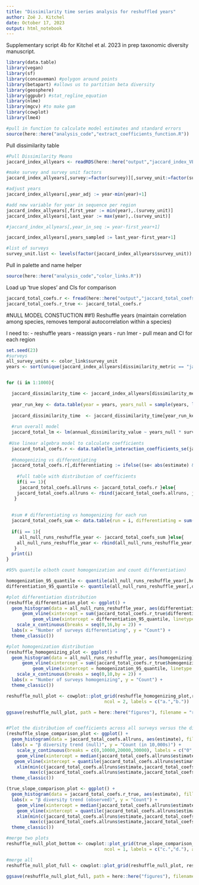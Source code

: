 ```yaml
---
title: "Dissimilarity time series analysis for reshuffled years"
author: Zoë J. Kitchel
date: October 17, 2023
output: html_notebook
---
```


Supplementary script 4b for Kitchel et al. 2023 in prep taxonomic diversity manuscript.

```r
library(data.table)
library(vegan)
library(sf)
library(concaveman) #polygon around points
library(betapart) #allows us to partition beta diversity
library(geosphere)
library(ggpubr) #stat_regline_equation
library(nlme)
library(mgcv) #to make gam
library(cowplot)
library(lme4)

#pull in function to calculate model estimates and standard errors
source(here::here("analysis_code","extract_coefficients_function.R"))

```

Pull dissimilarity table
```r
#Pull Dissimilarity Means
jaccard_index_allyears <- readRDS(here::here("output","jaccard_index_VEGAN", "jaccard_index_allyears.rds"))

#make survey and survey unit factors
jaccard_index_allyears[,survey:=factor(survey)][,survey_unit:=factor(survey_unit)]

#adjust years
jaccard_index_allyears[,year_adj := year-min(year)+1]

#add new variable for year in sequence per region
jaccard_index_allyears[,first_year := min(year),.(survey_unit)]
jaccard_index_allyears[,last_year := max(year),.(survey_unit)]

#jaccard_index_allyears[,year_in_seq := year-first_year+1]

jaccard_index_allyears[,years_sampled := last_year-first_year+1]

#list of surveys
survey_unit.list <- levels(factor(jaccard_index_allyears$survey_unit))


```
 
 Pull in palette and name helper
```r
source(here::here("analysis_code","color_links.R"))
```

Load up 'true slopes' and CIs for comparison
```r

jaccard_total_coefs.r <- fread(here::here("output","jaccard_total_coefs.r.csv"))
jaccard_total_coefs.r_true <- jaccard_total_coefs.r
```


#NULL MODEL CONSTUCTION
##1) Reshuffle years (maintain correlation among species, removes temporal autocorrelation within a species)

I need to:
- reshuffle years
- reassign years
- run lmer
- pull mean and CI for each region
```r
set.seed(23)
#surveys
all_survey_units <- color_link$survey_unit
years <- sort(unique(jaccard_index_allyears[dissimilarity_metric == "jaccard_dissimilarity_index_binary",]$year))


for (i in 1:1000){

  jaccard_dissimilarity_time <- jaccard_index_allyears[dissimilarity_metric == "jaccard_dissimilarity_index_binary",.(survey_unit, year, year_adj, annual_dissimilarity_value)]
  
  year_run_key <- data.table(year = years, years_null = sample(years, length(years), replace = F))
  
  jaccard_dissimilarity_time  <- jaccard_dissimilarity_time[year_run_key, on = "year"]
  
  #run overall model
  jaccard_total_lm <- lm(annual_dissimilarity_value ~ years_null * survey_unit,data = jaccard_dissimilarity_time)
    
 #Use linear algebra model to calculate coefficients
  jaccard_total_coefs.r <- data.table(lm_interaction_coefficients_se(jaccard_total_lm))
    
  #homogenizing vs differentiating
  jaccard_total_coefs.r[,differentiating := ifelse((se< abs(estimate) & estimate > 0),1,0)][,homogenizing := ifelse((se< abs(estimate) & estimate < 0),1,0)]
  
    #full table with distribution of coefficients
    if(i == 1){
     jaccard_total_coefs.allruns <- jaccard_total_coefs.r }else{
    jaccard_total_coefs.allruns <- rbind(jaccard_total_coefs.allruns, jaccard_total_coefs.r)
   }
  
  
  #sum # differentiating vs homogenizing for each run
  jaccard_total_coefs_sum <- data.table(run = i, differentiating = sum(  jaccard_total_coefs.r$differentiating), homogenizing = sum(  jaccard_total_coefs.r$homogenizing))
  
  if(i == 1){
     all_null_runs_reshuffle_year <- jaccard_total_coefs_sum }else{
    all_null_runs_reshuffle_year <- rbind(all_null_runs_reshuffle_year, jaccard_total_coefs_sum)
   }
  print(i)
}

#95% quantile o(both count homogenization and count differentiation)

homogenization_95_quantile <- quantile(all_null_runs_reshuffle_year[,homogenizing], 0.95)
differentiation_95_quantile <- quantile(all_null_runs_reshuffle_year[,differentiating], 0.95)

#plot differentiation distribution
(reshuffle_differentiation_plot <- ggplot() +
  geom_histogram(data = all_null_runs_reshuffle_year, aes(differentiating), binwidth = 1) +
      geom_vline(xintercept = sum(jaccard_total_coefs.r_true$differentiating), color = "red") +
          geom_vline(xintercept = differentiation_95_quantile, linetype = "dashed") +
    scale_x_continuous(breaks = seq(0,16,by = 2)) +
  labs(x = "Number of surveys differentiating", y = "Count") +
  theme_classic())

#plot homogenization distribution
(reshuffle_homogenizing_plot <- ggplot() +
  geom_histogram(data = all_null_runs_reshuffle_year, aes(homogenizing), binwidth = 1) +
      geom_vline(xintercept = sum(jaccard_total_coefs.r_true$homogenizing), color = "red") +
          geom_vline(xintercept = homogenization_95_quantile, linetype = "dashed") +
    scale_x_continuous(breaks = seq(0,10,by = 2)) +
  labs(x = "Number of surveys homogenizing", y = "Count") +
  theme_classic())

reshuffle_null_plot <- cowplot::plot_grid(reshuffle_homogenizing_plot,reshuffle_differentiation_plot, 
                                     ncol = 2, labels = c("a.","b."))

ggsave(reshuffle_null_plot, path = here::here("figures"), filename = "reshuffle_null_plot.jpg", width = 6.5, height = 3)


#Plot the distribution of coefficients across all surveys versus the distribution of true coefficients
(reshuffle_slope_comparison_plot <- ggplot() +
  geom_histogram(data = jaccard_total_coefs.allruns, aes(estimate), fill = "#595959", binwidth = 0.001) +
  labs(x = "β diversity trend (null)", y = "Count (in 10,000s)") +
    scale_y_continuous(breaks = c(0,10000,20000,30000), labels = c("0","1","2","3")) +
    geom_vline(xintercept = median(jaccard_total_coefs.allruns$estimate)) +
   geom_vline(xintercept = quantile(jaccard_total_coefs.allruns$estimate, c(0.025,0.975)), linetype = "dashed") +
    xlim(min(c(jaccard_total_coefs.allruns$estimate,jaccard_total_coefs.r_true$estimate))-0.0035,
         max(c(jaccard_total_coefs.allruns$estimate,jaccard_total_coefs.r_true$estimate))+0.003) +
  theme_classic())

(true_slope_comparison_plot <- ggplot() +
  geom_histogram(data = jaccard_total_coefs.r_true, aes(estimate), fill = "#595959", binwidth = 0.001) +
  labs(x = "β diversity trend (observed)", y = "Count") +
    geom_vline(xintercept = median(jaccard_total_coefs.allruns$estimate)) +
    geom_vline(xintercept = quantile(jaccard_total_coefs.allruns$estimate, c(0.025,0.975)), linetype = "dashed") +
    xlim(min(c(jaccard_total_coefs.allruns$estimate,jaccard_total_coefs.r_true$estimate))-0.003,
         max(c(jaccard_total_coefs.allruns$estimate,jaccard_total_coefs.r_true$estimate))+0.003) +
  theme_classic())

#merge two plots
reshuffle_null_plot_bottom <- cowplot::plot_grid(true_slope_comparison_plot,reshuffle_slope_comparison_plot, 
                                     ncol = 1, labels = c("c.","d."), align = "h")

#merge all
reshuffle_null_plot_full <- cowplot::plot_grid(reshuffle_null_plot, reshuffle_null_plot_bottom, ncol = 1, rel_heights = c(1,2))

ggsave(reshuffle_null_plot_full, path = here::here("figures"), filename = "reshuffle_null_plot_full.jpg", width = 6.5, height = 6.5)


```
